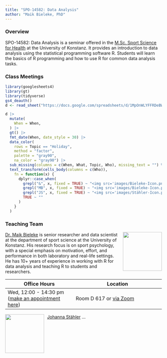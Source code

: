 ```yaml
---
title: "SPO-14582: Data Analysis"
author: "Maik Bieleke, PhD"
---
```


### Overview

SPO-14582: Data Analysis is a seminar offered in the [M.Sc. Sport Science for Health](https://www.sportwissenschaft.uni-konstanz.de/en/study/master-of-science/){.external target="_blank"} at the University of Konstanz. It provides an introduction to data analysis using the statistical programming software R. Students will learn the basics of R programming and how to use R for common data analysis tasks.

### Class Meetings

```r
library(googlesheets4)
library(gt)
library(tidyverse)
gs4_deauth()
d <- read_sheet("https://docs.google.com/spreadsheets/d/1MpOnWLYFFRDeBWQdRRtNe1ok20lfNerXhXHJCf2tykY/edit?usp=sharing", sheet = "Sheet1")
```

::: column-screen
```r
d |>
  mutate(
    When = When,
  ) |>
  gt() |> 
  fmt_date(When, date_style = 30) |> 
  data_color(
    rows = Topic == "Holiday",
    method = "factor",
    palette = "gray90",
    na_color = "gray90") |> 
  sub_missing(columns = c(When, What, Topic, Who), missing_text = "") %>%
  text_transform(cells_body(columns = c(Who)),
    fn = function(x) {
      dplyr::case_when(
        grepl("&", x, fixed = TRUE) ~ "<img src='images/Bieleke-Icon.png' alt='Maik Bieleke' style='width:25px;height:25px;'> <img src='images/Stähler-Icon.png' alt='Johanna Stähler' style='width:25px;height:25px;'>",
        grepl("MB", x, fixed = TRUE) ~ "<img src='images/Bieleke-Icon.png' alt='Maik Bieleke' style='width:25px;height:25px;'>",
        grepl("JS", x, fixed = TRUE) ~ "<img src='images/Stähler-Icon.png' alt='Johanna Stähler' style='width:25px;height:25px;'>",
        TRUE ~ ""
      )
    }
  ) 
```
:::

### Teaching Team

![](images/Bieleke.png){style="float:right;padding: 0 0 0 10px;" fig-alt="Headshot of Dr. Maik Bieleke" width="125"}

[Dr. Maik Bieleke](https://www.sportwissenschaft.uni-konstanz.de/schueler/staff/team/dr-maik-bieleke/){.external target="_blank"} is senior researcher and data scientist at the department of sport science at the University of Konstanz. His research focus is on sport psychology, with a special emphasis on motivation, effort, and performance in both laboratory and real-life settings. He has 10+ years of experience in working with R for data analysis and teaching R to students and researchers.

| Office Hours                                                                                      | Location                                                                                     |
|-------------------------------|-----------------------------------------|
| Wed, 12:00 - 14:30 pm ([make an appointment here](https://calendar.app.google/fspVSbVrWXdBtcJZ6)) | Room D 617 or [via Zoom](https://uni-konstanz-de.zoom.us/j/92566030299 "Start Zoom Meeting") |

![](images/Stähler.png){style="float:left;padding: 0 10px 0 0;" fig-alt="Headshot of Dr. Maik Bieleke" width="125"}

[Johanna Stähler](https://www.sportwissenschaft.uni-konstanz.de/schueler/staff/team/johanna-staehler/){.external target="_blank"} ...
